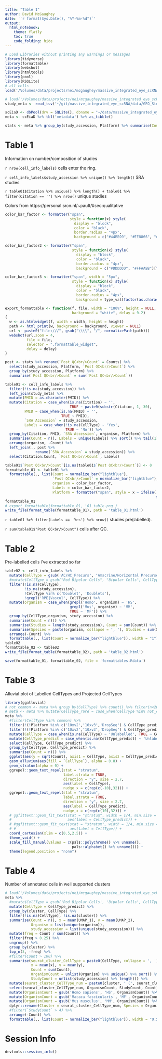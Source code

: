 ```yaml
---
title: "Table 1"
author: David McGaughey
date: '`r format(Sys.Date(), "%Y-%m-%d")`'
output: 
  html_notebook:
    theme: flatly
    toc: true
    code_folding: hide
---
```


```r
# Load Libraries without printing any warnings or messages
library(tidyverse)
library(formattable)
library(webshot)
library(htmltools)
library(pool)
library(RSQLite)
# all cells
load('/Volumes/data/projects/nei/mcgaughey/massive_integrated_eye_scRNA/cell_info_labelled.Rdata')

# load('/Volumes/data/projects/nei/mcgaughey/massive_integrated_eye_scRNA/fastMNN_umap_full.Rdata')
study_meta <- read_tsv('~/git/massive_integrated_eye_scRNA/data/GEO_Study_Level_Metadata.tsv')

scEiaD <- dbPool(drv = SQLite(), dbname = "~/data/massive_integrated_eye_scRNA/scEiaD__2020_08_13__Mus_musculus_Macaca_fascicularis_Homo_sapiens-5000-counts-TabulaDroplet-batch-scVI-8-0.1-15-7.sqlite", idleTimeout = 3600000)
meta <- scEiaD %>% tbl('metadata') %>% as_tibble()

stats <- meta %>% group_by(study_accession, Platform) %>% summarise(Counts = n())
```

# Table 1
Information on number/composition of studies

`r nrow(cell_info_labels)` cells enter the ring.

`r cell_info_labels$study_accession %>% unique() %>% length()` SRA studies

`r table01$Citation %>% unique() %>% length() + table01 %>% filter(Citation == '') %>% nrow()` unique studies

Colors from https://personal.sron.nl/~pault/#sec:qualitative
```r
color_bar_factor <- formatter("span",
                              style = function(x) style(
                                display = "block",
                                color = "black",
                                border.radius = "4px",
                                background = c("#44BB99", "#EE8866", "#BBCC33")[factor(as.character(x))]))

color_bar_factor2 <- formatter("span",
                               style = function(x) style(
                                 display = "block",
                                 color = "black",
                                 border.radius = "4px",
                                 background = c("#DDDDDD", "#FFAABB")[factor(as.character(x))]))

color_bar_factor3 <- formatter("span", width = "5px",
                               style = function(x) style(
                                 display = "block",
                                 color = "black",
                                 border.radius = "4px",
                                 background = type_val[factor(as.character(x))]))

export_formattable <- function(f, file, width = "100%", height = NULL, 
                               background = "white", delay = 0.2)
{
  w <- as.htmlwidget(f, width = width, height = height)
  path <- html_print(w, background = background, viewer = NULL)
  url <- paste0("file:///", gsub("\\\\", "/", normalizePath(path)))
  webshot(url,zoom = 4,
          file = file, 
          selector = ".formattable_widget",
          delay = delay)
}

post <- stats %>% rename(`Post QC<br/>Count` = Counts) %>% 
  select(study_accession, Platform, `Post QC<br/>Count`) %>% 
  group_by(study_accession, Platform) %>% 
  summarise(`Post QC<br/>Count` = sum(`Post QC<br/>Count`))

table01 <- cell_info_labels %>% 
  filter(!is.na(study_accession)) %>% 
  left_join(study_meta) %>% 
  mutate(PMID = as.character(PMID)) %>% 
  mutate(Citation = case_when(is.na(Citation) ~ '',
                              TRUE ~ paste0(substr(Citation, 1, 30), ' ...')),
         PMID = case_when(is.na(PMID) ~ '',
                          TRUE ~ PMID),
         `SRA Accession` = study_accession,
         Labels = case_when(!is.na(CellType) ~ 'Yes',
                            TRUE ~ 'No')) %>% 
  group_by(Citation, PMID, `SRA Accession`, organism, Platform) %>% 
  summarise(Count = n(), Labels = unique(Labels) %>% sort() %>% tail(1)) %>% 
  arrange(organism, -Count) %>% 
  left_join(., post %>% 
              rename(`SRA Accession` = study_accession)) %>% 
  select(Citation:Count, `Post QC<br/>Count`, Labels)

table01$`Post QC<br/>Count`[is.na(table01$`Post QC<br/>Count`)] <- 0
formattable_01 <- table01 %>% 
  formattable(., list(Count = normalize_bar("lightblue"),
                      `Post QC<br/>Count` = normalize_bar("lightblue"),
                      organism = color_bar_factor,
                      Labels = color_bar_factor2,
                      Platform = formatter("span", style = x ~ ifelse(!grepl('SMART|C1', x), 
                                                                      style(font.weight = "bold"), NA))))
formattable_01
# export_formattable(formattable_01, '01_table.png')
write_file(format_table(formattable_01), path = 'table_01.html')
```
`r table01 %>% filter(Labels == 'Yes') %>% nrow()` studies pre(labelled).

`r sum(table01$"Post QC<br/>Count")` cells after QC.

# Table 2
Pre-labelled cells I've extracted so far
```r
table02 <- cell_info_labels %>% 
  mutate(CellType = gsub('AC/HC_Precurs', 'Amacrine/Horizontal Precursors', CellType)) %>% 
  #mutate(CellType = gsub("Rod Bipolar Cells", "Bipolar Cells", CellType)) %>% 
  filter(!is.na(CellType), 
         !is.na(study_accession), 
         !CellType %in% c('Doublet', 'Doublets'),
         !grepl('RPE|Vascul', CellType)) %>% 
  mutate(organism = case_when(grepl('Homo', organism) ~ 'HS',
                              grepl('Mus', organism) ~ 'MM',
                              TRUE ~ 'MF')) %>% 
  group_by(CellType,organism, study_accession) %>% 
  summarise(Count = n()) %>% 
  summarise(Studies = length(study_accession), Count = sum(Count)) %>% 
  summarise(Species = paste(organism, collapse = ', '), Studies = sum(Studies), Count = sum(Count)) %>% 
  arrange(-Count) %>% 
  formattable(., list(Count = normalize_bar("lightblue")), width = "1")
table02
formattable_02 <- table02
write_file(format_table(formattable_02), path = 'table_02.html')

save(formattable_01, formattable_02, file = 'formattables.Rdata')
```

# Table 3 
Alluvial plot of Labelled CellTypes and Projected CellTypes
```r
library(ggalluvial)
# not_common <- meta %>% group_by(CellType) %>% count() %>% filter(n<2000) %>% pull(CellType)
# meta <- meta %>% mutate(CellType_rare = case_when(CellType %in% not_common ~ CellType))
meta %>% 
  #filter(CellType %in% common) %>% 
  filter(!(!Platform %in% c('10xv2','10xv3','DropSeq') & CellType_predict == 'Unlabelled'  )) %>% 
  filter(!(!Platform %in% c('10xv2','10xv3','DropSeq') & CellType_predict == 'Muller Glia Progenitor'  )) %>% 
  mutate(CellType = case_when(is.na(CellType) ~ 'Unlabelled', TRUE ~ CellType)) %>% 
  mutate(CellType_predict = case_when(is.na(CellType_predict) ~ 'Unlabelled', TRUE ~ CellType_predict)) %>% 
  select(CellType, CellType_predict) %>% 
  group_by(CellType, CellType_predict) %>% 
  summarise(Count = n()) %>% 
  ggplot(aes(y = sqrt(Count), axis1 = CellType, axis2 = CellType_predict)) +
  geom_alluvium(aes(fill = `CellType`), alpha = 0.8) +
  geom_stratum(alpha = 0) +
  ggrepel::geom_text_repel(stat = "stratum",
                           label.strata = TRUE,
                           direction = "y", size = 2.7,
                           aes(label = CellType),
                           nudge_x = c(rep(c(-10),32))) +
  ggrepel::geom_text_repel(stat = "stratum",
                           label.strata = TRUE,
                           direction = "y", size = 2.7,
                           aes(label = CellType_predict),
                           nudge_x = c(rep(c(10),32))) +
  # ggfittext::geom_fit_text(stat = "stratum", width = 1/4, min.size = 2,
  #                          aes(label = CellType_predict)) +
  # #ggfittext::geom_fit_text(stat = "stratum", width = 1/4, min.size = 2,
  # #                         aes(label = CellType)) +
  coord_cartesian(xlim = c(0.5,2.5)) +
  theme_void() +
  scale_fill_manual(values = c(pals::polychrome() %>% unname(),
                               pals::alphabet() %>% unname())) +
  theme(legend.position = "none")


```
# Table 4
Number of annotated cells in well supported clusters
```r
# load('/Volumes/data/projects/nei/mcgaughey/massive_integrated_eye_scRNA/umap/Mus_musculus_Macaca_fascicularis_Homo_sapiens__n_features5000__counts__full__batch__scVI__dims30__mindist0.3__nneighbors50.umap.Rdata')
meta %>%
  #mutate(CellType = gsub('Rod Bipolar Cells', 'Bipolar Cells', CellType)) %>%
  mutate(CellType = CellType_predict) %>%
  group_by(cluster, CellType) %>%
  filter(!is.na(CellType), !is.na(cluster)) %>%
  summarise(Count = n(), x = mean(UMAP_1), y = mean(UMAP_2),
            Organism = list(unique(organism)),
            study_accession = list(unique(study_accession))) %>%
  mutate(freq = Count / sum(Count)) %>%
  filter(freq > 0.25) %>%
  ungroup() %>%
  group_by(cluster) %>%
  top_n(3, -freq) %>%
  #filter(Count > 100) %>%
  summarise(seurat_cluster_CellType = paste0(CellType, collapse = ', '),
            x = mean(x), y = mean(y),
            Count = sum(Count),
            OrganismCount = unlist(Organism) %>% unique() %>% sort() %>% paste(., collapse = ', '),
            StudyCount = unlist(study_accession) %>% length()) %>%
  mutate(seurat_cluster_CellType_num = paste0(cluster, ' (', seurat_cluster_CellType, ')')) %>%
  select(seurat_cluster_CellType_num, OrganismCount, StudyCount, Count) %>%
  mutate(OrganismCount = gsub('Homo sapiens', 'HS', OrganismCount)) %>%
  mutate(OrganismCount = gsub('Macaca fascicularis', 'MF', OrganismCount)) %>%
  mutate(OrganismCount = gsub('Mus musculus', 'MM', OrganismCount)) %>%
  dplyr::rename(Cluster = seurat_cluster_CellType_num, Species = OrganismCount, `Study Count`  = StudyCount) %>%
  #filter(`StudyCount` > 4) %>%
  arrange(-Count) %>%
  formattable(., list(Count = normalize_bar("lightblue")), width = "0.5")

```



# Session Info
```r
devtools::session_info()
```